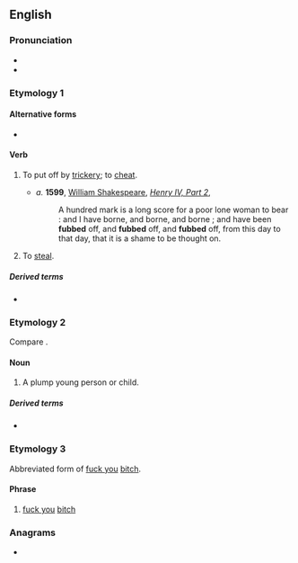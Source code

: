 ==English==

===Pronunciation===
* {{IPA|en|/fʌb/}}
* {{rhymes|en|ʌb}}

===Etymology 1===
{{etystub|en}}

====Alternative forms====
* {{alter|en|fob}}

====Verb====
{{en-verb}}

# {{lb|en|transitive|obsolete}} To put off by [[trickery]]; to [[cheat]].
#* ''a.'' '''1599''', [[w:William Shakespeare|William Shakespeare]], ''[[w:Henry IV, Part 2|Henry IV, Part 2]]'',
#*: A hundred mark is a long score for a poor lone woman to bear : and I have borne, and borne, and borne ; and have been '''fubbed''' off, and '''fubbed''' off, and '''fubbed''' off, from this day to that day, that it is a shame to be thought on.
# {{lb|en|obsolete}} To [[steal]].

=====Derived terms=====
* {{l|en|fubbery}}

===Etymology 2===
Compare {{m|en|fob||a pocket}}.

====Noun====
{{en-noun}}

# {{lb|en|obsolete}} A plump young person or child.
#: {{rfquotek|en|Smart}}

=====Derived terms=====
* {{l|en|fubby}}

{{Webster 1913}}

===Etymology 3===
Abbreviated form of [[fuck you]] [[bitch]].

====Phrase====
{{en-phrase}}

# {{rfv-sense|en}} {{lb|en|slang|vulgar}} [[fuck you]] [[bitch]]

===Anagrams===
* {{anagrams|en|a=bfu|BUF}}